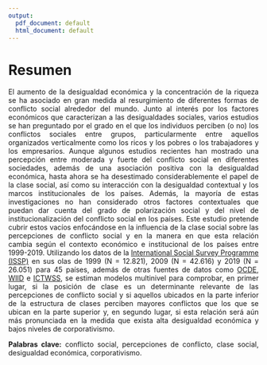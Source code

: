 ```yaml
---
output:
  pdf_document: default
  html_document: default
---
```


# Resumen {-}
<div style="text-align: justify">

El aumento de la desigualdad económica y la concentración de la riqueza se ha asociado en gran medida al resurgimiento de diferentes formas de conflicto social alrededor del mundo. Junto al interés por los factores económicos que caracterizan a las desigualdades sociales, varios estudios se han preguntado por el grado en el que los individuos perciben (o no) los conflictos sociales entre grupos, particularmente entre aquellos organizados verticalmente como los ricos y los pobres o los trabajadores y los empresarios. Aunque algunos estudios recientes han mostrado una percepción entre moderada y fuerte del conflicto social en diferentes sociedades, además de una asociación positiva con la desigualdad económica, hasta ahora se ha desestimado considerablemente el papel de la clase social, así como su interacción con la desigualdad contextual y los marcos institucionales de los países. Además, la mayoría de estas investigaciones no han considerado otros factores contextuales que puedan dar cuenta del grado de polarización social y del nivel de institucionalización del conflicto social en los países. Este estudio pretende cubrir estos vacíos enfocándose en la influencia de la clase social sobre las percepciones de conflicto social y en la manera en que esta relación cambia según el contexto económico e institucional de los países entre 1999-2019. Utilizando los datos de la [International Social Survey Programme (ISSP)](https://www.gesis.org/en/issp/modules/issp-modules-by-topic/social-inequality) en sus olas de 1999 (N = 12.821), 2009 (N = 42.616) y 2019 (N = 26.051) para 45 países, además de otras fuentes de datos como [OCDE](https://data.oecd.org/economy.htm#profile-GDP%20and%20spending), [WIID](https://www.wider.unu.edu/database/world-income-inequality-database-wiid#WIIDcomp) e [ICTWSS](https://www.ictwss.org/), se estiman modelos multinivel para comprobar, en primer lugar, si la posición de clase es un determinante relevante de las percepciones de conflicto social y si aquellos ubicados en la parte inferior de la estructura de clases perciben mayores conflictos que los que se ubican en la parte superior y, en segundo lugar, si esta relación será aún más pronunciada en la medida que exista alta desigualdad económica y bajos niveles de corporativismo. 

**Palabras clave:** conflicto social, percepciones de conflicto, clase social, desigualdad económica, corporativismo.